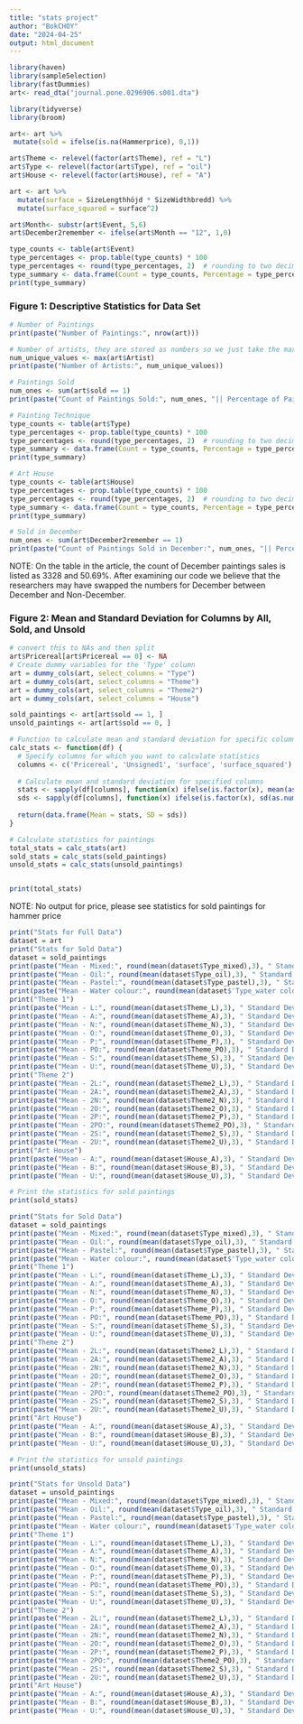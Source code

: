 ```yaml
---
title: "stats project"
author: "BokCHOY"
date: "2024-04-25"
output: html_document
---
```


```r

library(haven)
library(sampleSelection)
library(fastDummies)
art<- read_dta("journal.pone.0296906.s001.dta")
```

```r
library(tidyverse)
library(broom)

art<- art %>%
 mutate(sold = ifelse(is.na(Hammerprice), 0,1))

art$Theme <- relevel(factor(art$Theme), ref = "L")
art$Type <- relevel(factor(art$Type), ref = "oil")
art$House <- relevel(factor(art$House), ref = "A")

art <- art %>%
  mutate(surface = SizeLengthhöjd * SizeWidthbredd) %>%
  mutate(surface_squared = surface^2)

art$Month<- substr(art$Event, 5,6)
art$December2remember <- ifelse(art$Month == "12", 1,0)
```


```r

type_counts <- table(art$Event)
type_percentages <- prop.table(type_counts) * 100
type_percentages <- round(type_percentages, 2)  # rounding to two decimal places
type_summary <- data.frame(Count = type_counts, Percentage = type_percentages) # Combine counts and percentages into a dataframe
print(type_summary)
```


### Figure 1: Descriptive Statistics for Data Set

```r
# Number of Paintings
print(paste("Number of Paintings:", nrow(art)))

# Number of artists, they are stored as numbers so we just take the max
num_unique_values <- max(art$Artist)
print(paste("Number of Artists:", num_unique_values))

# Paintings Sold
num_ones <- sum(art$sold == 1)
print(paste("Count of Paintings Sold:", num_ones, "|| Percentage of Paintings Sold:", round(num_ones/nrow(art),4)*100))

```
```r
# Painting Technique
type_counts <- table(art$Type)
type_percentages <- prop.table(type_counts) * 100
type_percentages <- round(type_percentages, 2)  # rounding to two decimal places
type_summary <- data.frame(Count = type_counts, Percentage = type_percentages) # Combine counts and percentages into a dataframe
print(type_summary)
```

```r
# Art House
type_counts <- table(art$House)
type_percentages <- prop.table(type_counts) * 100
type_percentages <- round(type_percentages, 2)  # rounding to two decimal places
type_summary <- data.frame(Count = type_counts, Percentage = type_percentages) # Combine counts and percentages into a dataframe
print(type_summary)
```
```r
# Sold in December
num_ones <- sum(art$December2remember == 1)
print(paste("Count of Paintings Sold in December:", num_ones, "|| Percentage of Paintings Sold in December:", round(num_ones/nrow(art),4)*100))
```
NOTE: On the table in the article, the count of December paintings sales is listed as 3328 and 50.69%. After examining our code we believe that the researchers may have swapped the numbers for December between December and Non-December.

### Figure 2: Mean and Standard Deviation for Columns by All, Sold, and Unsold
```r
# convert this to NAs and then split
art$Pricereal[art$Pricereal == 0] <- NA
# Create dummy variables for the 'Type' column
art = dummy_cols(art, select_columns = "Type")
art = dummy_cols(art, select_columns = "Theme")
art = dummy_cols(art, select_columns = "Theme2")
art = dummy_cols(art, select_columns = "House")

sold_paintings <- art[art$sold == 1, ]
unsold_paintings <- art[art$sold == 0, ]

# Function to calculate mean and standard deviation for specific columns
calc_stats <- function(df) {
  # Specify columns for which you want to calculate statistics
  columns <- c('Pricereal', 'Unsigned1', 'surface', 'surface_squared')
  
  # Calculate mean and standard deviation for specified columns
  stats <- sapply(df[columns], function(x) ifelse(is.factor(x), mean(as.numeric(x)), mean(x)))
  sds <- sapply(df[columns], function(x) ifelse(is.factor(x), sd(as.numeric(x)), sd(x)))
  
  return(data.frame(Mean = stats, SD = sds))
}

# Calculate statistics for paintings
total_stats = calc_stats(art)
sold_stats = calc_stats(sold_paintings)
unsold_stats = calc_stats(unsold_paintings)


print(total_stats)

```
NOTE: No output for price, please see statistics for sold paintings for hammer price

```r
print("Stats for Full Data")
dataset = art
print("Stats for Sold Data")
dataset = sold_paintings
print(paste("Mean - Mixed:", round(mean(dataset$Type_mixed),3), " Standard Dev - Mixed:", round(sd(dataset$Type_mixed),3)))
print(paste("Mean - Oil:", round(mean(dataset$Type_oil),3), " Standard Dev - Oil:", round(sd(dataset$Type_oil),2)))
print(paste("Mean - Pastel:", round(mean(dataset$Type_pastel),3), " Standard Dev - Pastel:", round(sd(dataset$Type_pastel),3)))
print(paste("Mean - Water colour:", round(mean(dataset$'Type_water colour'),3), " Standard Dev - Water Colour:", round(sd(dataset$'Type_water colour'),3)))
print("Theme 1")
print(paste("Mean - L:", round(mean(dataset$Theme_L),3), " Standard Dev - L:", round(sd(dataset$Theme_L),3)))
print(paste("Mean - A:", round(mean(dataset$Theme_A),3), " Standard Dev - A", round(sd(dataset$Theme_A),2)))
print(paste("Mean - N:", round(mean(dataset$Theme_N),3), " Standard Dev - N:", round(sd(dataset$Theme_N),3)))
print(paste("Mean - O:", round(mean(dataset$Theme_O),3), " Standard Dev - O:", round(sd(dataset$Theme_O),3)))
print(paste("Mean - P:", round(mean(dataset$Theme_P),3), " Standard Dev - P:", round(sd(dataset$Theme_P),3)))
print(paste("Mean - PO:", round(mean(dataset$Theme_PO),3), " Standard Dev - PO:", round(sd(dataset$Theme_PO),3)))
print(paste("Mean - S:", round(mean(dataset$Theme_S),3), " Standard Dev - S:", round(sd(dataset$Theme_S),3)))
print(paste("Mean - U:", round(mean(dataset$Theme_U),3), " Standard Dev - U:", round(sd(dataset$Theme_U),3)))
print("Theme 2")
print(paste("Mean - 2L:", round(mean(dataset$Theme2_L),3), " Standard Dev - 2L:", round(sd(dataset$Theme2_L),3)))
print(paste("Mean - 2A:", round(mean(dataset$Theme2_A),3), " Standard Dev - 2A", round(sd(dataset$Theme2_A),2)))
print(paste("Mean - 2N:", round(mean(dataset$Theme2_N),3), " Standard Dev - 2N:", round(sd(dataset$Theme2_N),3)))
print(paste("Mean - 2O:", round(mean(dataset$Theme2_O),3), " Standard Dev - 2O:", round(sd(dataset$Theme2_O),3)))
print(paste("Mean - 2P:", round(mean(dataset$Theme2_P),3), " Standard Dev - 2P:", round(sd(dataset$Theme2_P),3)))
print(paste("Mean - 2PO:", round(mean(dataset$Theme2_PO),3), " Standard Dev - 2PO:", round(sd(dataset$Theme2_PO),3)))
print(paste("Mean - 2S:", round(mean(dataset$Theme2_S),3), " Standard Dev - 2S:", round(sd(dataset$Theme2_S),3)))
print(paste("Mean - 2U:", round(mean(dataset$Theme2_U),3), " Standard Dev - 2U:", round(sd(dataset$Theme2_U),3)))
print("Art House")
print(paste("Mean - A:", round(mean(dataset$House_A),3), " Standard Dev - A:", round(sd(dataset$House_A),3)))
print(paste("Mean - B:", round(mean(dataset$House_B),3), " Standard Dev - B", round(sd(dataset$House_B),2)))
print(paste("Mean - U:", round(mean(dataset$House_U),3), " Standard Dev - U:", round(sd(dataset$House_U),3)))

```




```r
# Print the statistics for sold paintings
print(sold_stats)
```

```r
print("Stats for Sold Data")
dataset = sold_paintings
print(paste("Mean - Mixed:", round(mean(dataset$Type_mixed),3), " Standard Dev - Mixed:", round(sd(dataset$Type_mixed),3)))
print(paste("Mean - Oil:", round(mean(dataset$Type_oil),3), " Standard Dev - Oil:", round(sd(dataset$Type_oil),2)))
print(paste("Mean - Pastel:", round(mean(dataset$Type_pastel),3), " Standard Dev - Pastel:", round(sd(dataset$Type_pastel),3)))
print(paste("Mean - Water colour:", round(mean(dataset$'Type_water colour'),3), " Standard Dev - Water Colour:", round(sd(dataset$'Type_water colour'),3)))
print("Theme 1")
print(paste("Mean - L:", round(mean(dataset$Theme_L),3), " Standard Dev - L:", round(sd(dataset$Theme_L),3)))
print(paste("Mean - A:", round(mean(dataset$Theme_A),3), " Standard Dev - A", round(sd(dataset$Theme_A),2)))
print(paste("Mean - N:", round(mean(dataset$Theme_N),3), " Standard Dev - N:", round(sd(dataset$Theme_N),3)))
print(paste("Mean - O:", round(mean(dataset$Theme_O),3), " Standard Dev - O:", round(sd(dataset$Theme_O),3)))
print(paste("Mean - P:", round(mean(dataset$Theme_P),3), " Standard Dev - P:", round(sd(dataset$Theme_P),3)))
print(paste("Mean - PO:", round(mean(dataset$Theme_PO),3), " Standard Dev - PO:", round(sd(dataset$Theme_PO),3)))
print(paste("Mean - S:", round(mean(dataset$Theme_S),3), " Standard Dev - S:", round(sd(dataset$Theme_S),3)))
print(paste("Mean - U:", round(mean(dataset$Theme_U),3), " Standard Dev - U:", round(sd(dataset$Theme_U),3)))
print("Theme 2")
print(paste("Mean - 2L:", round(mean(dataset$Theme2_L),3), " Standard Dev - 2L:", round(sd(dataset$Theme2_L),3)))
print(paste("Mean - 2A:", round(mean(dataset$Theme2_A),3), " Standard Dev - 2A", round(sd(dataset$Theme2_A),2)))
print(paste("Mean - 2N:", round(mean(dataset$Theme2_N),3), " Standard Dev - 2N:", round(sd(dataset$Theme2_N),3)))
print(paste("Mean - 2O:", round(mean(dataset$Theme2_O),3), " Standard Dev - 2O:", round(sd(dataset$Theme2_O),3)))
print(paste("Mean - 2P:", round(mean(dataset$Theme2_P),3), " Standard Dev - 2P:", round(sd(dataset$Theme2_P),3)))
print(paste("Mean - 2PO:", round(mean(dataset$Theme2_PO),3), " Standard Dev - 2PO:", round(sd(dataset$Theme2_PO),3)))
print(paste("Mean - 2S:", round(mean(dataset$Theme2_S),3), " Standard Dev - 2S:", round(sd(dataset$Theme2_S),3)))
print(paste("Mean - 2U:", round(mean(dataset$Theme2_U),3), " Standard Dev - 2U:", round(sd(dataset$Theme2_U),3)))
print("Art House")
print(paste("Mean - A:", round(mean(dataset$House_A),3), " Standard Dev - A:", round(sd(dataset$House_A),3)))
print(paste("Mean - B:", round(mean(dataset$House_B),3), " Standard Dev - B", round(sd(dataset$House_B),2)))
print(paste("Mean - U:", round(mean(dataset$House_U),3), " Standard Dev - U:", round(sd(dataset$House_U),3)))

```


```r
# Print the statistics for unsold paintings
print(unsold_stats)
```

```r
print("Stats for Unsold Data")
dataset = unsold_paintings
print(paste("Mean - Mixed:", round(mean(dataset$Type_mixed),3), " Standard Dev - Mixed:", round(sd(dataset$Type_mixed),3)))
print(paste("Mean - Oil:", round(mean(dataset$Type_oil),3), " Standard Dev - Oil:", round(sd(dataset$Type_oil),2)))
print(paste("Mean - Pastel:", round(mean(dataset$Type_pastel),3), " Standard Dev - Pastel:", round(sd(dataset$Type_pastel),3)))
print(paste("Mean - Water colour:", round(mean(dataset$'Type_water colour'),3), " Standard Dev - Water Colour:", round(sd(dataset$'Type_water colour'),3)))
print("Theme 1")
print(paste("Mean - L:", round(mean(dataset$Theme_L),3), " Standard Dev - L:", round(sd(dataset$Theme_L),3)))
print(paste("Mean - A:", round(mean(dataset$Theme_A),3), " Standard Dev - A", round(sd(dataset$Theme_A),2)))
print(paste("Mean - N:", round(mean(dataset$Theme_N),3), " Standard Dev - N:", round(sd(dataset$Theme_N),3)))
print(paste("Mean - O:", round(mean(dataset$Theme_O),3), " Standard Dev - O:", round(sd(dataset$Theme_O),3)))
print(paste("Mean - P:", round(mean(dataset$Theme_P),3), " Standard Dev - P:", round(sd(dataset$Theme_P),3)))
print(paste("Mean - PO:", round(mean(dataset$Theme_PO),3), " Standard Dev - PO:", round(sd(dataset$Theme_PO),3)))
print(paste("Mean - S:", round(mean(dataset$Theme_S),3), " Standard Dev - S:", round(sd(dataset$Theme_S),3)))
print(paste("Mean - U:", round(mean(dataset$Theme_U),3), " Standard Dev - U:", round(sd(dataset$Theme_U),3)))
print("Theme 2")
print(paste("Mean - 2L:", round(mean(dataset$Theme2_L),3), " Standard Dev - 2L:", round(sd(dataset$Theme2_L),3)))
print(paste("Mean - 2A:", round(mean(dataset$Theme2_A),3), " Standard Dev - 2A", round(sd(dataset$Theme2_A),2)))
print(paste("Mean - 2N:", round(mean(dataset$Theme2_N),3), " Standard Dev - 2N:", round(sd(dataset$Theme2_N),3)))
print(paste("Mean - 2O:", round(mean(dataset$Theme2_O),3), " Standard Dev - 2O:", round(sd(dataset$Theme2_O),3)))
print(paste("Mean - 2P:", round(mean(dataset$Theme2_P),3), " Standard Dev - 2P:", round(sd(dataset$Theme2_P),3)))
print(paste("Mean - 2PO:", round(mean(dataset$Theme2_PO),3), " Standard Dev - 2PO:", round(sd(dataset$Theme2_PO),3)))
print(paste("Mean - 2S:", round(mean(dataset$Theme2_S),3), " Standard Dev - 2S:", round(sd(dataset$Theme2_S),3)))
print(paste("Mean - 2U:", round(mean(dataset$Theme2_U),3), " Standard Dev - 2U:", round(sd(dataset$Theme2_U),3)))
print("Art House")
print(paste("Mean - A:", round(mean(dataset$House_A),3), " Standard Dev - A:", round(sd(dataset$House_A),3)))
print(paste("Mean - B:", round(mean(dataset$House_B),3), " Standard Dev - B", round(sd(dataset$House_B),2)))
print(paste("Mean - U:", round(mean(dataset$House_U),3), " Standard Dev - U:", round(sd(dataset$House_U),3)))

```




